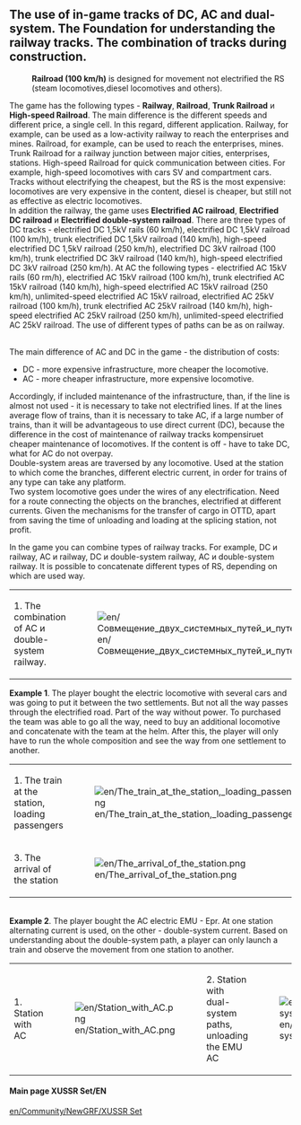 ==The use of in-game tracks of DC, AC and dual-system. The Foundation for understanding the railway tracks. The combination of tracks during construction.==
:'''Railroad (100 km/h)''' is designed for movement not electrified the RS (steam locomotives,diesel locomotives and others). 
The game has the following types - '''Railway''', '''Railroad''', '''Trunk Railroad''' и '''High-speed Railroad'''. The main difference is the different speeds and different price, a single cell. In this regard, different application. Railway, for example, can be used as a low-activity railway to reach the enterprises and mines. Railroad, for example, can be used to reach the enterprises, mines. Trunk Railroad for a railway junction between major cities, enterprises, stations. High-speed Railroad for quick communication between cities. For example, high-speed locomotives with cars SV and compartment cars. Tracks without electrifying the cheapest, but the RS is the most expensive: locomotives are very expensive in the content, diesel is cheaper, but still not as effective as electric locomotives.
<br> In addition the railway, the game uses '''Electrified AC railroad''', '''Electrified DC railroad''' и '''Electrified double-system railroad '''. 
There are three types of DC tracks -  electrified DC  1,5kV rails (60 km/h), electrified DC  1,5kV railroad (100 km/h), trunk electrified DC 1,5kV railroad (140 km/h), high-speed electrified DC 1,5kV railroad (250 km/h), electrified DC  3kV railroad (100 km/h), trunk electrified DC 3kV railroad (140 km/h), high-speed electrified DC 3kV railroad (250 km/h). At AC the following types - electrified AC 15kV rails (60 rm/h), electrified AC 15kV railroad (100 km/h), trunk electrified AC 15kV railroad (140 km/h), high-speed electrified AC 15kV railroad (250 km/h), unlimited-speed electrified AC 15kV railroad, electrified AC 25kV railroad (100 km/h), trunk electrified AC 25kV railroad (140 km/h), high-speed electrified AC 25kV railroad (250 km/h), unlimited-speed electrified AC 25kV railroad. The use of different types of paths can be as on railway.

<br>The main difference of AC and DC in the game - the distribution of costs:
*DC - more expensive infrastructure, more cheaper the locomotive.
*AC - more cheaper  infrastructure, more expensive locomotive.
Accordingly, if included maintenance of the infrastructure, than, if the line is almost not used - it is necessary to take not electrified lines. If at the lines average flow of trains, than it is necessary to take AC, if a large number of trains, than it will be advantageous to use direct current (DC), because the difference in the cost of maintenance of railway tracks kompensiruet cheaper maintenance of locomotives.
If the content is off - have to take DC, what for AC do not overpay. <br>
Double-system areas are traversed by any locomotive. Used at the station to which come the branches, different electric current, in order for trains of any type can take any platform.
<br>Two system locomotive goes under the wires of any electrification. Need for a route connecting the objects on the branches, electrified at different currents. Given the mechanisms for the transfer of cargo in OTTD, apart from saving the time of unloading and loading at the splicing station, not profit.

In the game you can combine types of railway tracks. For example,  DC и railway, AC и railway, DC и double-system railway, AC и double-system railway. It is possible to concatenate different types of RS, depending on which are used way. 
{|class="wikitable"
|-
|1. The combination of AC и double-system railway.
|[[File:en/Совмещение двух системных путей и путей переменного тока.png]]
|2. The combination of railway and AC railway.
|[[File:en/Совмещение автономных путей и путей переменного тока.png]]
|}
'''Example 1'''. The player bought the electric locomotive with several cars and was going to put it between the two settlements. But not all the way passes through the electrified road. Part of the way without power. To purchased the team was able to go all the way, need to buy an additional locomotive and concatenate with the team at the helm. After this, the player will only have to run the whole composition and see the way from one settlement to another.
{|class="wikitable"
|-
|1. The train at the station, loading passengers
|[[File:en/The train at the station, loading passengers.png]]
|2. The passage is not electrified piece.
|[[File:en/The passage is not electrified piece.png]]
|-
|3. The arrival of the station
|[[File:en/The arrival of the station.png]]
|}
<br> '''Example 2'''. The player bought the AC electric EMU - Epr. At one station alternating current is used, on the other - double-system current. Based on understanding about the double-system path, a player can only launch a train and observe the movement from one station to another.
{|class="wikitable"
|-
|1. Station with AC
|[[File:en/Station with AC.png]]
|2. Station with dual-system paths, unloading the EMU AC
|[[File:en/Station with dual-system paths, unloading the EMU AC.png]]
|}

====Main page XUSSR Set/EN====
[[en/Community/NewGRF/XUSSR Set]]